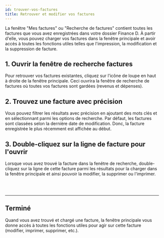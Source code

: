 ```yaml
---
id: trouver-vos-factures
title: Retrouver et modifier vos factures
---
```




La fenêtre "Mes factures" ou "Recherche de factures"
contient toutes les factures que vous avez enregistrées dans votre dossier Finance D.
À partir d'elle, vous pouvez charger vos factures dans la fenêtre principale et avoir accès
à toutes les fonctions utiles telles que l'impression, la modification et la suppression de facture.

## 1. Ouvrir la fenêtre de recherche factures
Pour retrouver vos factures existantes,
cliquez sur l'icône de loupe en haut à droite de la fenêtre principale.
Ceci ouvrira la fenêtre de recherche de factures où toutes vos factures sont gardées
(revenus et dépenses).
<Image img={openSearch}/>
<br/>


## 2. Trouvez une facture avec précision
Vous pouvez filtrer les résultats avec précision en ajoutant des mots clés et en sélectionnant
parmi les options de recherche.
Par défaut, les factures sont classées selon la dernière date de modification.
Donc, la facture enregistrée le plus récemment est affichée au début.
<Image img={searchOptions}/>
<br/>


## 3. Double-cliquez sur la ligne de facture pour l'ouvrir
Lorsque vous avez trouvé la facture dans la fenêtre de recherche,
double-cliquez sur la ligne de cette facture parmi les résultats pour la charger
dans la fenêtre principale et ainsi pouvoir la modifier, la supprimer ou l'imprimer.

<br/>
<br/>
<hr/>

## Terminé
Quand vous avez trouvé et chargé une facture, la fenêtre principale vous donne accès
à toutes les fonctions utiles pour agir sur cette facture (modifier, imprimer, supprimer, etc.).

<Image img={loadInvoice}/>

<br/>
<br/>
